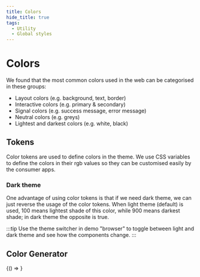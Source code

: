 ```yaml
---
title: Colors
hide_title: true
tags:
  - Utility
  - Global styles
---
```



# Colors

We found that the most common colors used in the web can be categorised in these groups:

- Layout colors (e.g. background, text, border)
- Interactive colors (e.g. primary & secondary)
- Signal colors (e.g. success message, error message)
- Neutral colors (e.g. greys)
- Lightest and darkest colors (e.g. white, black)

## Tokens

Color tokens are used to define colors in the theme. We use CSS variables to define the colors in their rgb values so they can be customised easily by the consumer apps.

### Dark theme

One advantage of using color tokens is that if we need dark theme, we can just reverse the usage of the color tokens.
When light theme (default) is used, 100 means lightest shade of this color, while 900 means darkest shade; in dark theme the opposite is true.

:::tip
Use the theme switcher in demo "browser" to toggle between light and dark theme and see how the components change.
:::

<!--
<BrowserOnly>{() => <ColorDisplay />}</BrowserOnly> -->

## Color Generator

<BrowserOnly>{() => <ColorGenerator />}</BrowserOnly>
